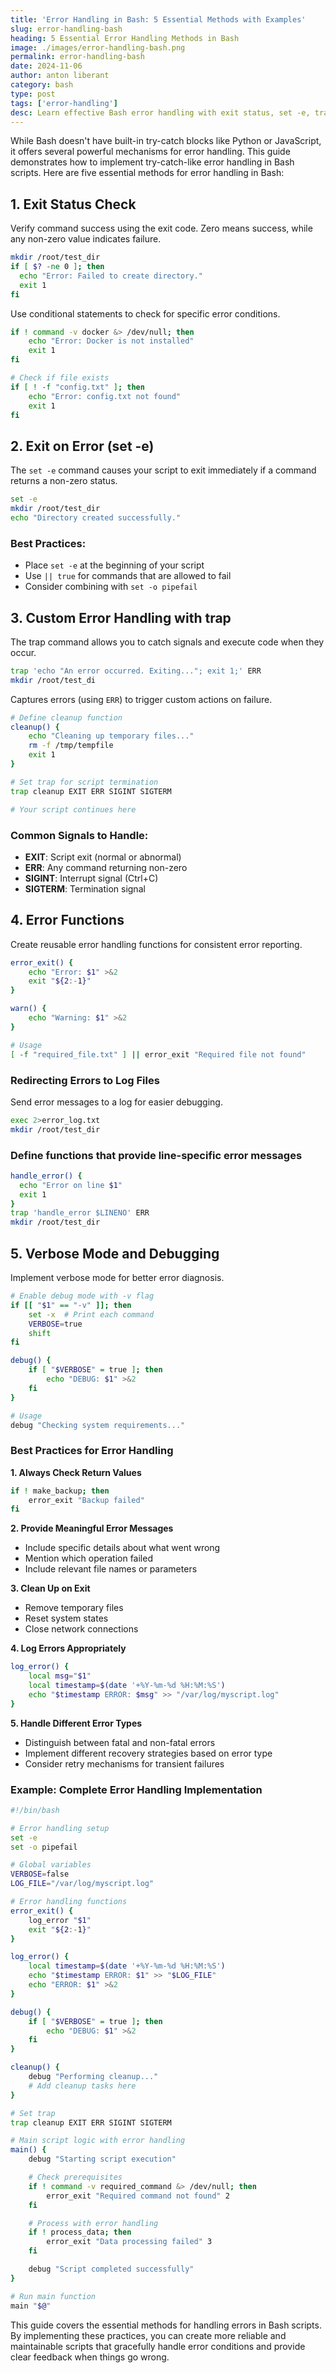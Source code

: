 ```yaml
---
title: 'Error Handling in Bash: 5 Essential Methods with Examples'
slug: error-handling-bash
heading: 5 Essential Error Handling Methods in Bash
image: ./images/error-handling-bash.png
permalink: error-handling-bash
date: 2024-11-06
author: anton liberant
category: bash
type: post
tags: ['error-handling']
desc: Learn effective Bash error handling with exit status, set -e, traps, logging, and custom functions to make your scripts more reliable and robust.
---
```


While Bash doesn't have built-in try-catch blocks like Python or JavaScript, it offers several powerful mechanisms for error handling. This guide demonstrates how to implement try-catch-like error handling in Bash scripts. Here are five essential methods for error handling in Bash:

## 1. Exit Status Check

Verify command success using the exit code. Zero means success, while any non-zero value indicates failure.

```bash
mkdir /root/test_dir
if [ $? -ne 0 ]; then
  echo "Error: Failed to create directory."
  exit 1
fi
```

Use conditional statements to check for specific error conditions.

```bash
if ! command -v docker &> /dev/null; then
    echo "Error: Docker is not installed"
    exit 1
fi

# Check if file exists
if [ ! -f "config.txt" ]; then
    echo "Error: config.txt not found"
    exit 1
fi
```

## 2. Exit on Error (set -e)

The `set -e` command causes your script to exit immediately if a command returns a non-zero status.

```bash
set -e
mkdir /root/test_dir
echo "Directory created successfully."
```

### Best Practices:

- Place `set -e` at the beginning of your script
- Use `|| true` for commands that are allowed to fail
- Consider combining with `set -o pipefail`

## 3. Custom Error Handling with trap

The trap command allows you to catch signals and execute code when they occur.

```bash
trap 'echo "An error occurred. Exiting..."; exit 1;' ERR
mkdir /root/test_di
```

Captures errors (using `ERR`) to trigger custom actions on failure.

```bash
# Define cleanup function
cleanup() {
    echo "Cleaning up temporary files..."
    rm -f /tmp/tempfile
    exit 1
}

# Set trap for script termination
trap cleanup EXIT ERR SIGINT SIGTERM

# Your script continues here
```

### Common Signals to Handle:

- **EXIT**: Script exit (normal or abnormal)
- **ERR**: Any command returning non-zero
- **SIGINT**: Interrupt signal (Ctrl+C)
- **SIGTERM**: Termination signal

## 4. Error Functions

Create reusable error handling functions for consistent error reporting.

```bash
error_exit() {
    echo "Error: $1" >&2
    exit "${2:-1}"
}

warn() {
    echo "Warning: $1" >&2
}

# Usage
[ -f "required_file.txt" ] || error_exit "Required file not found"
```

### Redirecting Errors to Log Files

Send error messages to a log for easier debugging.

```bash
exec 2>error_log.txt
mkdir /root/test_dir
```

### Define functions that provide line-specific error messages

```bash
handle_error() {
  echo "Error on line $1"
  exit 1
}
trap 'handle_error $LINENO' ERR
mkdir /root/test_dir
```

## 5. Verbose Mode and Debugging

Implement verbose mode for better error diagnosis.

```bash
# Enable debug mode with -v flag
if [[ "$1" == "-v" ]]; then
    set -x  # Print each command
    VERBOSE=true
    shift
fi

debug() {
    if [ "$VERBOSE" = true ]; then
        echo "DEBUG: $1" >&2
    fi
}

# Usage
debug "Checking system requirements..."
```

### Best Practices for Error Handling

**1. Always Check Return Values**

```bash
if ! make_backup; then
    error_exit "Backup failed"
fi
```

**2. Provide Meaningful Error Messages**

- Include specific details about what went wrong
- Mention which operation failed
- Include relevant file names or parameters

**3. Clean Up on Exit**

- Remove temporary files
- Reset system states
- Close network connections

**4. Log Errors Appropriately**

```bash
log_error() {
    local msg="$1"
    local timestamp=$(date '+%Y-%m-%d %H:%M:%S')
    echo "$timestamp ERROR: $msg" >> "/var/log/myscript.log"
}
```

**5. Handle Different Error Types**

- Distinguish between fatal and non-fatal errors
- Implement different recovery strategies based on error type
- Consider retry mechanisms for transient failures

### Example: Complete Error Handling Implementation

```bash
#!/bin/bash

# Error handling setup
set -e
set -o pipefail

# Global variables
VERBOSE=false
LOG_FILE="/var/log/myscript.log"

# Error handling functions
error_exit() {
    log_error "$1"
    exit "${2:-1}"
}

log_error() {
    local timestamp=$(date '+%Y-%m-%d %H:%M:%S')
    echo "$timestamp ERROR: $1" >> "$LOG_FILE"
    echo "ERROR: $1" >&2
}

debug() {
    if [ "$VERBOSE" = true ]; then
        echo "DEBUG: $1" >&2
    fi
}

cleanup() {
    debug "Performing cleanup..."
    # Add cleanup tasks here
}

# Set trap
trap cleanup EXIT ERR SIGINT SIGTERM

# Main script logic with error handling
main() {
    debug "Starting script execution"

    # Check prerequisites
    if ! command -v required_command &> /dev/null; then
        error_exit "Required command not found" 2
    fi

    # Process with error handling
    if ! process_data; then
        error_exit "Data processing failed" 3
    fi

    debug "Script completed successfully"
}

# Run main function
main "$@"
```

This guide covers the essential methods for handling errors in Bash scripts. By implementing these practices, you can create more reliable and maintainable scripts that gracefully handle error conditions and provide clear feedback when things go wrong.
